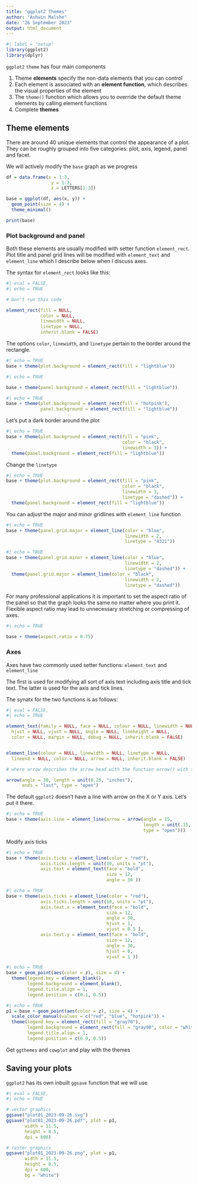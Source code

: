 ```yaml
---
title: "ggplot2 Themes"
author: "Ashwin Malshe"
date: "26 September 2023"
output: html_document
---
```

```r
#| label = "setup"
library(ggplot2)
library(dplyr)

```


`ggplot2` `theme` has four main components

1. Theme **elements** specify the non-data elements that you can control
2. Each element is associated with an **element function**, which describes the visual properties of the element
3. The `theme()` function which allows you to override the default theme elements by calling element functions
4. Complete **themes**


## Theme elements

There are around 40 unique elements that control the appearance of a plot. They can be roughly grouped into five categories: plot, axis, legend, panel and facet.

We will actively modify the `base` graph as we progress

```r

df = data.frame(x = 1:3,
                 y = 1:3, 
                 z = LETTERS[1:3])

base = ggplot(df, aes(x, y)) +
  geom_point(size = 4) +
  theme_minimal()

print(base)

```


### Plot background and panel

Both these elements are usually modified with setter function `element_rect`. Plot title and panel grid lines will be modified with `element_text` and `element_line` which I describe below when I discuss axes.

The syntax for `element_rect` looks like this:

```r
#| eval = FALSE,
#| echo = TRUE

# Don't run this code

element_rect(fill = NULL, 
             color = NULL, 
             linewidth = NULL, 
             linetype = NULL,
             inherit.blank = FALSE)

```

The options `color`, `linewidth`, and `linetype` pertain to the border around the rectangle.


```r
#| echo = TRUE
base + theme(plot.background = element_rect(fill = "lightblue"))
```

```r
#| echo = TRUE

base + theme(panel.background = element_rect(fill = "lightblue"))
```

```r
#| echo = TRUE
base + theme(plot.background = element_rect(fill = "hotpink"),
             panel.background = element_rect(fill = "lightblue"))
```


Let's put a dark border around the plot

```r
#| echo = TRUE
base + theme(plot.background = element_rect(fill = "pink", 
                                            color = "black", 
                                            linewidth = 3)) +
  theme(panel.background = element_rect(fill = "lightblue"))
```


Change the `linetype`

```r
#| echo = TRUE
base + theme(plot.background = element_rect(fill = "pink", 
                                            color = "black", 
                                            linewidth = 3, 
                                            linetype = "dashed")) +
  theme(panel.background = element_rect(fill = "lightblue"))
```


You can adjust the major and minor gridlines with `element_line` function

```r
#| echo = TRUE
base + theme(panel.grid.major = element_line(color = "blue", 
                                             linewidth = 2, 
                                             linetype = "4321"))

```

```r
#| echo = TRUE
base + theme(panel.grid.minor = element_line(color = "blue", 
                                             linewidth = 2, 
                                             linetype = "dashed")) +
  theme(panel.grid.major = element_line(color = "black", 
                                             linewidth = 2, 
                                             linetype = "dashed"))

```

For many professional applications it is important to set the aspect ratio of the panel so that the graph looks the same no matter where you print it. Flexible aspect ratio may lead to unnecessary stretching or compressing of axes.

```r
#| echo = TRUE

base + theme(aspect.ratio = 0.75)

```


### Axes

Axes have two commonly used setter functions: `element_text` and `element_line`

The first is used for modifying all sort of axis text including axis title and tick text. The latter is used for the axis and tick lines. 

The synatx for the two functions is as follows:

```r
#| eval = FALSE,
#| echo = TRUE

element_text(family = NULL, face = NULL, colour = NULL, linewidth = NULL,
  hjust = NULL, vjust = NULL, angle = NULL, lineheight = NULL,
  color = NULL, margin = NULL, debug = NULL, inherit.blank = FALSE)


element_line(colour = NULL, linewidth = NULL, linetype = NULL,
  lineend = NULL, color = NULL, arrow = NULL, inherit.blank = FALSE)

# where arrow describes the arrow head with the function arrow() with the following syntax

arrow(angle = 30, length = unit(0.25, "inches"),
      ends = "last", type = "open")
```


The default `ggplot2` doesn't have a line with arrow on the X or Y axis. Let's put it there.

```r
#| echo = TRUE
base + theme(axis.line = element_line(arrow = arrow(angle = 15, 
                                                    length = unit(.15, "inches"),
                                                    type = "open")))
```

Modify axis ticks

```r
#| echo = TRUE
base + theme(axis.ticks = element_line(color = "red"),
             axis.ticks.length = unit(10, units = "pt"),
             axis.text = element_text(face = "bold", 
                                      size = 12, 
                                      angle = 30 ))
```

```r
#| echo = TRUE
base + theme(axis.ticks = element_line(color = "red"),
             axis.ticks.length = unit(10, units = "pt"),
             axis.text.x = element_text(face = "bold", 
                                      size = 12, 
                                      angle = 30,
                                      hjust = 1,
                                      vjust = 0.5 ),
             axis.text.y = element_text(face = "bold", 
                                      size = 12, 
                                      angle = 30,
                                      hjust = 0,
                                      vjust = 1 ))
```

```r
#| echo = TRUE
base + geom_point(aes(color = z), size = 4) +
  theme(legend.key = element_blank(),
        legend.background = element_blank(),
        legend.title.align = 1,
        legend.position = c(0.1, 0.5))
```

```r
#| echo = TRUE
p1 = base + geom_point(aes(color = z), size = 4) +
  scale_color_manual(values = c("red", "blue", "hotpink")) +
  theme(legend.key = element_rect(fill = "gray70"),
        legend.background = element_rect(fill = "gray90", color = "white"),
        legend.title.align = 1,
        legend.position = c(0.9, 0.5))
```


Get `ggthemes` and `cowplot` and play with the themes

## Saving your plots

`ggplot2` has its own inbuilt `ggsave` function that we will use

```r
#| eval = FALSE,
#| echo = TRUE

# vector graphics
ggsave("plot01_2023-09-26.svg")
ggsave("plot01_2023-09-26.pdf", plot = p1,
       width = 11.5, 
       height = 8.5,
       dpi = 600)

# raster graphics 
ggsave("plot01_2023-09-26.png", plot = p1,
       width = 11.5, 
       height = 8.5,
       dpi = 600,
       bg = "white")


```


